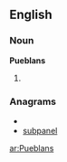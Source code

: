 ==English==

===Noun===
'''Pueblans'''

# {{plural of|[[Pueblan]]}}

===Anagrams===
* {{alphagram|abelnpsu}}
* [[subpanel#English|subpanel]]

[[ar:Pueblans]]